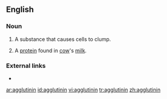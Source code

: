 ==English==

===Noun===
{{en-noun}}

# A substance that causes cells to clump.
# {{context|specifically}} A [[protein]] found in [[cow]]'s [[milk]].

===External links===
* {{projectlink|pedia}}

[[ar:agglutinin]]
[[id:agglutinin]]
[[vi:agglutinin]]
[[tr:agglutinin]]
[[zh:agglutinin]]